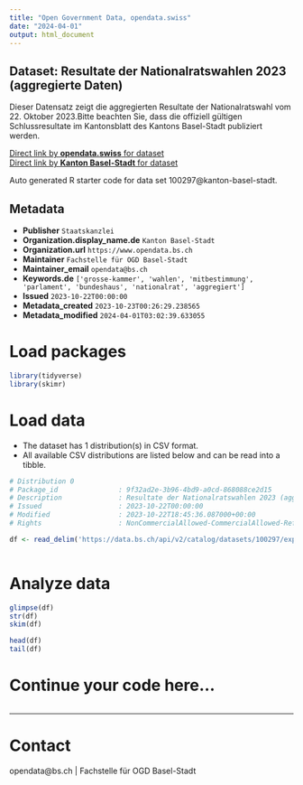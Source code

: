 ```yaml
---
title: "Open Government Data, opendata.swiss"
date: "2024-04-01"
output: html_document
---
```


## Dataset: Resultate der Nationalratswahlen 2023 (aggregierte Daten)

Dieser Datensatz zeigt die aggregierten Resultate der Nationalratswahl vom 22. Oktober 2023.Bitte beachten Sie, dass die offiziell gültigen Schlussresultate im Kantonsblatt des Kantons Basel-Stadt publiziert werden.

[Direct link by **opendata.swiss** for dataset](https://opendata.swiss/de/dataset/resultate-der-nationalratswahlen-2023-aggregierte-daten)<br>
[Direct link by **Kanton Basel-Stadt** for dataset](https://data.bs.ch/explore/dataset/100297/)

Auto generated R starter code for data set 100297@kanton-basel-stadt.

## Metadata

- **Publisher** `Staatskanzlei`
- **Organization.display_name.de** `Kanton Basel-Stadt`
- **Organization.url** `https://www.opendata.bs.ch`
- **Maintainer** `Fachstelle für OGD Basel-Stadt`
- **Maintainer_email** `opendata@bs.ch`
- **Keywords.de** `['grosse-kammer', 'wahlen', 'mitbestimmung', 'parlament', 'bundeshaus', 'nationalrat', 'aggregiert']`
- **Issued** `2023-10-22T00:00:00`
- **Metadata_created** `2023-10-23T00:26:29.238565`
- **Metadata_modified** `2024-04-01T03:02:39.633055`


# Load packages

```r

library(tidyverse)
library(skimr)

```

# Load data

-   The dataset has 1 distribution(s) in CSV format.
-   All available CSV distributions are listed below and can be read into a tibble.

```r

# Distribution 0
# Package_id               : 9f32ad2e-3b96-4bd9-a0cd-868088ce2d15
# Description              : Resultate der Nationalratswahlen 2023 (aggregierte Daten) (csv)
# Issued                   : 2023-10-22T00:00:00
# Modified                 : 2023-10-22T18:45:36.087000+00:00
# Rights                   : NonCommercialAllowed-CommercialAllowed-ReferenceRequired

df <- read_delim('https://data.bs.ch/api/v2/catalog/datasets/100297/exports/csv')



```

# Analyze data

```r

glimpse(df)
str(df)
skim(df)

head(df)
tail(df)

```

# Continue your code here...

```r

```

------------------------------------------------------------------------

# Contact

opendata@bs.ch | Fachstelle für OGD Basel-Stadt
